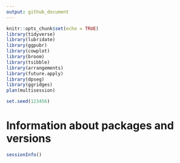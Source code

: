 ```yaml
---
output: github_document
---
```


```r
knitr::opts_chunk$set(echo = TRUE)
library(tidyverse)
library(lubridate)
library(ggpubr)
library(cowplot)
library(broom)
library(tsibble)
library(arrangements)
library(future.apply)
library(dpseg)
library(ggridges)
plan(multisession)

set.seed(123456)
```

# Information about packages and versions

```r
sessionInfo()
```
